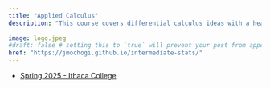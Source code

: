```yaml
---
title: "Applied Calculus"
description: "This course covers differential calculus ideas with a heavy emphasis on applications"
 
image: logo.jpeg
#draft: false # setting this to `true` will prevent your post from appearing on your listing page until you're ready!
href: "https://jmochogi.github.io/intermediate-stats/"
---
```


-   <a href="https://jmochogi.github.io/calc-I/" target="_blank">Spring 2025 - Ithaca College</a>

